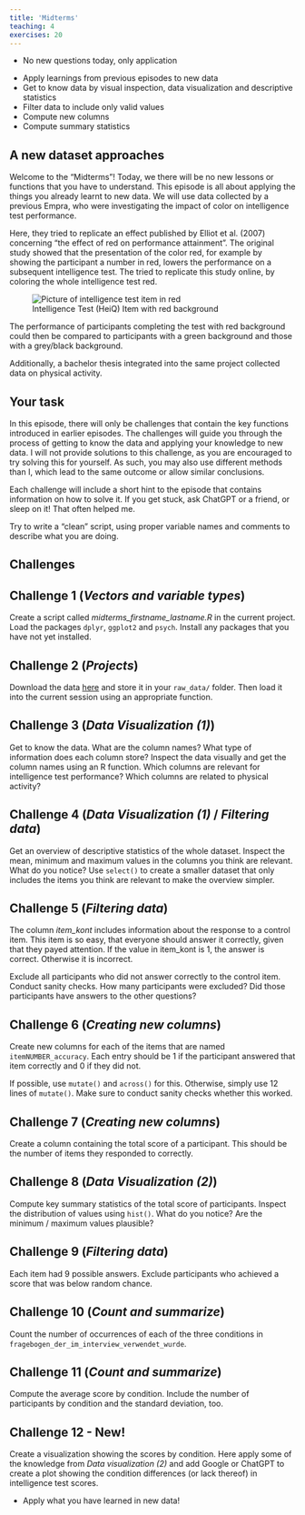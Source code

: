 ```yaml
---
title: 'Midterms'
teaching: 4
exercises: 20
---
```


:::::::::::::::::::::::::::::::::::::: questions 

- No new questions today, only application

::::::::::::::::::::::::::::::::::::::::::::::::

::::::::::::::::::::::::::::::::::::: objectives

- Apply learnings from previous episodes to new data
- Get to know data by visual inspection, data visualization and descriptive statistics
- Filter data to include only valid values
- Compute new columns
- Compute summary statistics

::::::::::::::::::::::::::::::::::::::::::::::::

## A new dataset approaches
Welcome to the "Midterms"! Today, we there will be no new lessons or functions that you have to understand. This episode is all about applying the things you already learnt to new data. We will use data collected by a previous Empra, who were investigating the impact of color on intelligence test performance. 

Here, they tried to replicate an effect published by Elliot et al. (2007) concerning "the effect of red on performance attainment". The original study showed that the presentation of the color red, for example by showing the participant a number in red, lowers the performance on a subsequent intelligence test. The tried to replicate this study online, by coloring the whole intelligence test red.

![Intelligence Test (HeiQ) Item with red background](fig/red_heiq.png){alt='Picture of intelligence test item in red'}

The performance of participants completing the test with red background could then be compared to participants with a green background and those with a grey/black background. 

Additionally, a bachelor thesis integrated into the same project collected data on physical activity.

## Your task

In this episode, there will only be challenges that contain the key functions introduced in earlier episodes. 
The challenges will guide you through the process of getting to know the data and applying your knowledge to new data. 
I will not provide solutions to this challenge, as you are encouraged to try solving this for yourself. As such, you may also use different methods than I, which lead to the same outcome or allow similar conclusions.

Each challenge will include a short hint to the episode that contains information on how to solve it. If you get stuck, ask ChatGPT or a friend, or sleep on it! That often helped me.

Try to write a "clean" script, using proper variable names and comments to describe what you are doing. 

## Challenges

::: challenge
## Challenge 1 (*Vectors and variable types*)

Create a script called *midterms_firstname_lastname.R* in the current project. Load the packages `dplyr`, `ggplot2` and `psych`. Install any packages that you have not yet installed.

:::

::: challenge
## Challenge 2 (*Projects*)

Download the data [here](data/empra_color_intelligence_clean.csv) and store it in your `raw_data/` folder. Then load it into the current session using an appropriate function.
:::

::: challenge
## Challenge 3 (*Data Visualization (1)*)

Get to know the data. What are the column names? What type of information does each column store? Inspect the data visually and get the column names using an R function. Which columns are relevant for intelligence test performance? Which columns are related to physical activity?

:::


::: challenge
## Challenge 4 (*Data Visualization (1)* / *Filtering data*)

Get an overview of descriptive statistics of the whole dataset. Inspect the mean, minimum and maximum values in the columns you think are relevant. What do you notice? Use `select()` to create a smaller dataset that only includes the items you think are relevant to make the overview simpler.

:::


::: challenge
## Challenge 5 (*Filtering data*)

The column *item_kont* includes information about the response to a control item. This item is so easy, that everyone should answer it correctly, given that they payed attention. If the value in item_kont is 1, the answer is correct. Otherwise it is incorrect. 

Exclude all participants who did not answer correctly to the control item. Conduct sanity checks. How many participants were excluded? Did those participants have answers to the other questions?

:::

::: challenge
## Challenge 6 (*Creating new columns*)

Create new columns for each of the items that are named `itemNUMBER_accuracy`. Each entry should be 1 if the participant answered that item correctly and 0 if they did not. 

If possible, use `mutate()` and `across()` for this. Otherwise, simply use 12 lines of `mutate()`. Make sure to conduct sanity checks whether this worked.
:::

::: challenge
## Challenge 7 (*Creating new columns*)

Create a column containing the total score of a participant. This should be the number of items they responded to correctly.

:::


::: challenge
## Challenge 8 (*Data Visualization (2)*)

Compute key summary statistics of the total score of participants. Inspect the distribution of values using `hist()`. What do you notice? Are the minimum / maximum values plausible?

:::

::: challenge
## Challenge 9 (*Filtering data*)

Each item had 9 possible answers. Exclude participants who achieved a score that was below random chance.

:::


::: challenge
## Challenge 10 (*Count and summarize*)

Count the number of occurrences of each of the three conditions in `fragebogen_der_im_interview_verwendet_wurde`.
:::


::: challenge
## Challenge 11 (*Count and summarize*)

Compute the average score by condition. Include the number of participants by condition and the standard deviation, too.

:::


::: challenge
## Challenge 12 - New!

Create a visualization showing the scores by condition. Here apply some of the knowledge from *Data visualization (2)* and add Google or ChatGPT to create a plot showing the condition differences (or lack thereof) in intelligence test scores.

:::

::::::::::::::::::::::::::::::::::::: keypoints 

- Apply what you have learned in new data!

::::::::::::::::::::::::::::::::::::::::::::::::


